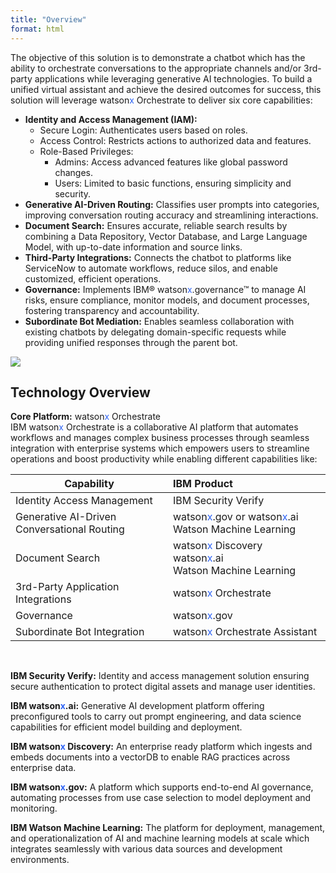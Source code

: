 ```yaml
---
title: "Overview"
format: html
---
```


The objective of this solution is to demonstrate a chatbot which has the ability to orchestrate conversations to the
appropriate channels and/or 3rd-party applications while leveraging generative AI technologies. To build a unified virtual assistant and achieve the desired outcomes for success, this solution will leverage watson<span style="color:#2c62f5;">x</span> Orchestrate to deliver six core capabilities: <br>

* **Identity and Access Management (IAM):**
    * Secure Login: Authenticates users based on roles.
    * Access Control: Restricts actions to authorized data and features.
    * Role-Based Privileges:
        * Admins: Access advanced features like global password changes.
        * Users: Limited to basic functions, ensuring simplicity and security.

* **Generative AI-Driven Routing:** Classifies user prompts into categories, improving conversation routing accuracy and streamlining interactions.
* **Document Search:** Ensures accurate, reliable search results by combining a Data Repository, Vector Database, and Large Language Model, with up-to-date information and source links.
* **Third-Party Integrations:** Connects the chatbot to platforms like ServiceNow to automate workflows, reduce silos, and enable customized, efficient operations.
* **Governance:** Implements IBM® watson<span style="color:#2c62f5;">x</span>.governance™ to manage AI risks, ensure compliance, monitor models, and document processes, fostering transparency and accountability.
* **Subordinate Bot Mediation:** Enables seamless collaboration with existing chatbots by delegating domain-specific requests while providing unified responses through the parent bot.

![](../../images/capabilties.jpeg)

## Technology Overview

**Core Platform:** watson<span style="color:#2c62f5;">x</span> Orchestrate <br>
IBM watson<span style="color:#2c62f5;">x</span> Orchestrate is a collaborative AI platform that automates workflows and manages complex business processes through seamless integration with enterprise systems which empowers users to streamline operations and boost productivity while enabling different capabilities like:

| Capability    | IBM Product |
| -------- |:-------|
| Identity Access Management  |  IBM Security Verify   |
| Generative AI-Driven Conversational Routing |  watson<span style="color:#2c62f5;">x</span>.gov or watson<span style="color:#2c62f5;">x</span>.ai <br /> Watson Machine Learning   |
| Document Search    | watson<span style="color:#2c62f5;">x</span> Discovery <br /> watson<span style="color:#2c62f5;">x</span>.ai<br /> Watson Machine Learning</div> |
| 3rd-Party Application Integrations    | watson<span style="color:#2c62f5;">x</span> Orchestrate |
| Governance   | watson<span style="color:#2c62f5;">x</span>.gov |
| Subordinate Bot Integration   | watson<span style="color:#2c62f5;">x</span> Orchestrate Assistant |
<br>

**IBM Security Verify:** Identity and access management solution ensuring secure authentication to protect digital assets and manage user identities.

**IBM watson<span style="color:#2c62f5;">x</span>.ai:** Generative AI development platform offering preconfigured tools to carry out prompt engineering, and data science capabilities for efficient model building and deployment.

**IBM watson<span style="color:#2c62f5;">x</span> Discovery:** An enterprise ready platform which ingests and embeds documents into a vectorDB to enable RAG practices across enterprise data.

**IBM watson<span style="color:#2c62f5;">x</span>.gov:** A platform which supports end-to-end AI governance, automating processes from use case selection to model deployment and monitoring.

**IBM Watson Machine Learning:** The platform for deployment, management, and operationalization of AI and machine learning models at scale which integrates seamlessly with various data sources and development environments.